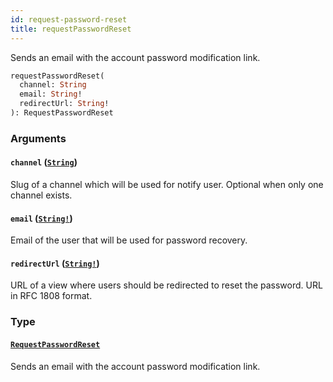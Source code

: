 ```yaml
---
id: request-password-reset
title: requestPasswordReset
---
```


Sends an email with the account password modification link.

```graphql
requestPasswordReset(
  channel: String
  email: String!
  redirectUrl: String!
): RequestPasswordReset

```

### Arguments

#### `channel` ([`String`](../../../developer/api-reference/scalars/string))

Slug of a channel which will be used for notify user. Optional when only one channel exists.

#### `email` ([`String!`](../../../developer/api-reference/scalars/string))

Email of the user that will be used for password recovery.

#### `redirectUrl` ([`String!`](../../../developer/api-reference/scalars/string))

URL of a view where users should be redirected to reset the password. URL in RFC 1808 format.

### Type

#### [`RequestPasswordReset`](../../../developer/api-reference/objects/request-password-reset)

Sends an email with the account password modification link.
